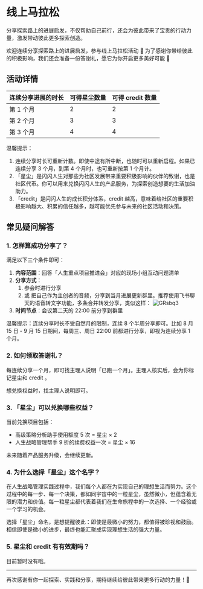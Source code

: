 # 线上马拉松

分享探索路上的进展启发，不仅帮助自己前行，还会为彼此带来了宝贵的行动力量，激发带动彼此更多探索创造。

欢迎连续分享探索路上的进展启发，参与线上马拉松活动 🤗 为了感谢你带给彼此的积极影响，我们还会准备一份答谢礼，愿它为你开启更多美好可能 🎉


## 活动详情

| 连续分享进展的时长 | 可得星尘数量 | 可得 credit 数量|
|--------|--------|--------|  
| 第 1 个月 | 2      |  2      | 
| 第 2 个月 | 3      |  3      | 
| 第 3 个月 | 4      | 4      |

温馨提示：

1. 连续分享时长可重新计数。即使中途有所中断，也随时可以重新启程。如果已连续分享 3 个月，到第 4 个月时，也可重新按第 1 个月计。
2. 「星尘」是闪闪人生对那些为社区发展带来重要积极影响的伙伴的致谢，也是社区代币。你可以用来兑换闪闪人生的产品服务，为探索创造想要的生活加油助力。
3. 「credit」是闪闪人生的成长积分体系，credit 越高，意味着给社区的重要积极影响越大、积累的信任越多，越可能优先参与未来的社区活动和决策。

## 常见疑问解答

### 1. 怎样算成功分享了？

满足以下三个条件即可：

1. **内容范围**：回答「人生重点项目推进会」对应的现场小组互动问题清单
2. **分享方式**：
    1. 参会时进行分享
    2. 或 把自己作为主创者的音频，分享到当月进展更新群里。推荐使用飞书聊天的语音转文字功能，多条合并转发分享，类似这样：
    ![GRsbq3](https://cdn.sunnyhuang.net/share/GRsbq3.png/webp ':size=500')
3. **时间节点**：会议第二天的 22:00 前分享到群里

温馨提示：连续分享时长不受自然月的限制，连续 8 个半周分享即可。比如 8 月 15 日 - 9 月 15 日期间，每周三、周日 22:00 前都进行分享，即视为连续分享 1 个月。


### 2. 如何领取答谢礼？

每连续分享一个月，即可找主理人说明「已跑一个月」。主理人核实后，会为你标记星尘和 credit 。

想兑换权益时，找主理人说明即可。

### 3. 「星尘」可以兑换哪些权益？

当前兑换项目包括：
- 高级策略分析助手使用额度 5 次 = 星尘 × 2
- 人生战略管理帮手 9 折的续费权益一次  = 星尘 × 16  

未来随着产品服务升级，会继续更新。

### 4. 为什么选择「星尘」这个名字？

在人生战略管理实践过程中，我们每个人都在为实现自己的理想生活而努力。这个过程中的每一步、每一个决策，都如同宇宙中的一粒星尘，虽然微小，但蕴含着无限的潜力和价值。每一粒星尘都代表着我们在生命旅程中的一次选择、一个经验或一个学习的机会。

选择「星尘」命名，是想提醒彼此：即使是最微小的努力，都值得被珍视和鼓励。相信即使是微小的进步，最终也能汇聚成实现理想生活的强大力量。


### 5. 星尘和 credit 有有效期吗？

目前暂时没有哦。

---

再次感谢有你一起探索、实践和分享，期待继续给彼此带来更多行动的力量！🌟